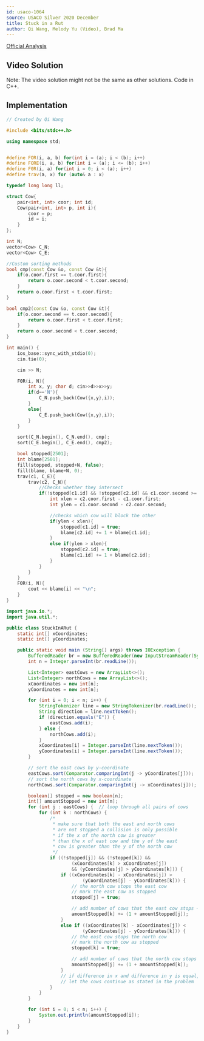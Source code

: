 ```yaml
---
id: usaco-1064
source: USACO Silver 2020 December
title: Stuck in a Rut
author: Qi Wang, Melody Yu (Video), Brad Ma
---
```


[Official Analysis](http://usaco.org/current/data/sol_prob3_silver_dec20.html)

## Video Solution

Note: The video solution might not be the same as other solutions. Code in C++.
<Youtube id="7ZA0MQ9uFr4" />

## Implementation

<LanguageSection>
<CPPSection>

```cpp
// Created by Qi Wang

#include <bits/stdc++.h>

using namespace std;


#define FOR(i, a, b) for(int i = (a); i < (b); i++)
#define FORE(i, a, b) for(int i = (a); i <= (b); i++)
#define F0R(i, a) for(int i = 0; i < (a); i++)
#define trav(a, x) for (auto& a : x)

typedef long long ll;

struct Cow{
	pair<int, int> coor; int id;
	Cow(pair<int, int> p, int i){
		coor = p;
		id = i;
	}
};

int N;
vector<Cow> C_N;
vector<Cow> C_E;

//Custom sorting methods
bool cmp(const Cow &o, const Cow &t){
	if(o.coor.first == t.coor.first){
		return o.coor.second < t.coor.second;
	}
	return o.coor.first < t.coor.first;
}

bool cmp2(const Cow &o, const Cow &t){
	if(o.coor.second == t.coor.second){
		return o.coor.first < t.coor.first;
	}
	return o.coor.second < t.coor.second;
}

int main() {
	ios_base::sync_with_stdio(0);
	cin.tie(0);

	cin >> N;

	F0R(i, N){
		int x, y; char d; cin>>d>>x>>y;
		if(d=='N'){
			C_N.push_back(Cow({x,y},i));
		}
		else{
			C_E.push_back(Cow({x,y},i));
		}
	}

	sort(C_N.begin(), C_N.end(), cmp);
	sort(C_E.begin(), C_E.end(), cmp2);

	bool stopped[2501];
	int blame[2501];
	fill(stopped, stopped+N, false);
	fill(blame, blame+N, 0);
	trav(c1, C_E){
		trav(c2, C_N){
			//Checks whether they intersect
			if(!stopped[c1.id] && !stopped[c2.id] && c1.coor.second >= c2.coor.second && c1.coor.first <= c2.coor.first){
				int xlen = c2.coor.first - c1.coor.first;
				int ylen = c1.coor.second - c2.coor.second;

				//checks which cow will block the other
				if(ylen < xlen){
					stopped[c1.id] = true;
					blame[c2.id] += 1 + blame[c1.id];
				}
				else if(ylen > xlen){
					stopped[c2.id] = true;
					blame[c1.id] += 1 + blame[c2.id];
				}
			}
		}
	}
	F0R(i, N){
		cout << blame[i] << "\n";
	}
}
```

</CPPSection>
	
<JavaSection>

```java
import java.io.*;
import java.util.*;

public class StuckInARut {
    static int[] xCoordinates;
    static int[] yCoordinates;

    public static void main (String[] args) throws IOException {
        BufferedReader br = new BufferedReader(new InputStreamReader(System.in));
        int n = Integer.parseInt(br.readLine());

        List<Integer> eastCows = new ArrayList<>();
        List<Integer> northCows = new ArrayList<>();
        xCoordinates = new int[n];
        yCoordinates = new int[n];

        for (int i = 0; i < n; i++) {
            StringTokenizer line = new StringTokenizer(br.readLine());
            String direction = line.nextToken();
            if (direction.equals("E")) {
                eastCows.add(i);
            } else {
                northCows.add(i);
            }
            xCoordinates[i] = Integer.parseInt(line.nextToken());
            yCoordinates[i] = Integer.parseInt(line.nextToken());
        }

        // sort the east cows by y-coordinate
        eastCows.sort(Comparator.comparingInt(j -> yCoordinates[j]));
        // sort the north cows by x-coordinate
        northCows.sort(Comparator.comparingInt(j -> xCoordinates[j]));

        boolean[] stopped = new boolean[n];
        int[] amountStopped = new int[n];
        for (int j : eastCows) {  // loop through all pairs of cows
            for (int k : northCows) {
                /*
                 * make sure that both the east and north cows
                 * are not stopped a collision is only possible
                 * if the x of the north cow is greater
                 * than the x of east cow and the y of the east
                 * cow is greater than the y of the north cow
                 */
                if ((!stopped[j]) && (!stopped[k]) &&
                        (xCoordinates[k] > xCoordinates[j])
                        && (yCoordinates[j] > yCoordinates[k])) {
                    if ((xCoordinates[k] - xCoordinates[j]) >
                            (yCoordinates[j] - yCoordinates[k])) {
                        // the north cow stops the east cow
                        // mark the east cow as stopped
                        stopped[j] = true;

                        // add number of cows that the east cow stops + 1
                        amountStopped[k] += (1 + amountStopped[j]);
                    }
                    else if ((xCoordinates[k] - xCoordinates[j]) <
                            (yCoordinates[j] - yCoordinates[k])) {
                        // the east cow stops the north cow
                        // mark the north cow as stopped
                        stopped[k] = true;

                        // add number of cows that the north cow stops + 1
                        amountStopped[j] += (1 + amountStopped[k]);
                    }
                    // if difference in x and difference in y is equal,
                    // let the cows continue as stated in the problem
                }
            }
        }

        for (int i = 0; i < n; i++) {
            System.out.println(amountStopped[i]);
        }
    }
}
```
	
</JavaSection>
	
</LanguageSection>
